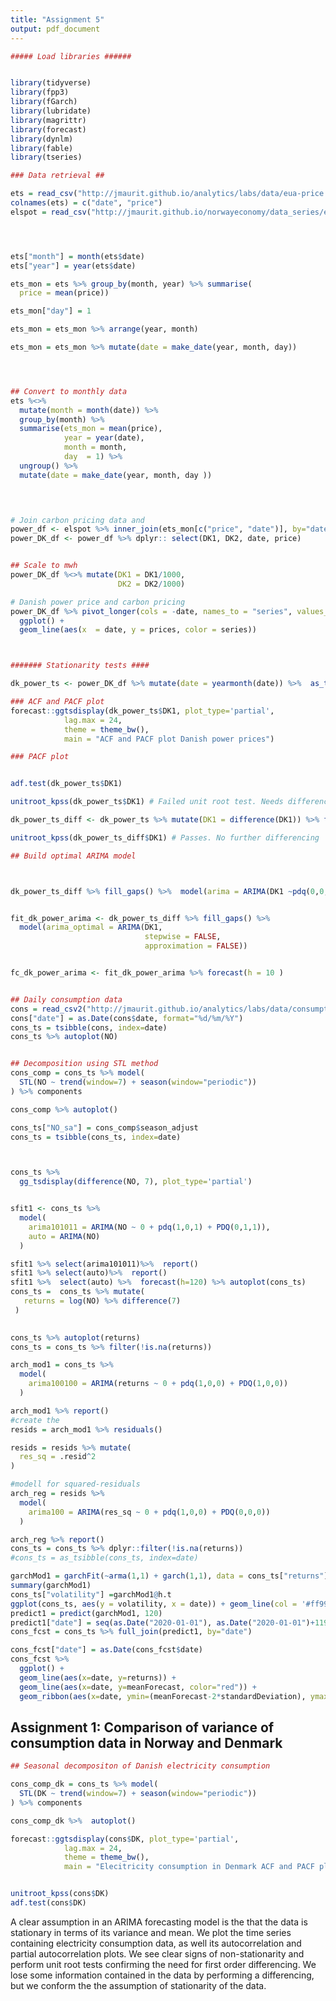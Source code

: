 ```yaml
---
title: "Assignment 5"
output: pdf_document
---
```


```r

##### Load libraries ######


library(tidyverse)
library(fpp3)
library(fGarch)
library(lubridate)
library(magrittr)
library(forecast)
library(dynlm)
library(fable)
library(tseries)

```



```r

### Data retrieval ##

ets = read_csv("http://jmaurit.github.io/analytics/labs/data/eua-price.csv") ## Carbon pricing data
colnames(ets) = c("date", "price")                                                  # Change rownames
elspot = read_csv("http://jmaurit.github.io/norwayeconomy/data_series/elspot.csv") ##




ets["month"] = month(ets$date)
ets["year"] = year(ets$date)

ets_mon = ets %>% group_by(month, year) %>% summarise(
  price = mean(price))

ets_mon["day"] = 1

ets_mon = ets_mon %>% arrange(year, month)

ets_mon = ets_mon %>% mutate(date = make_date(year, month, day))




## Convert to monthly data
ets %<>% 
  mutate(month = month(date)) %>% 
  group_by(month) %>% 
  summarise(ets_mon = mean(price),
            year = year(date),
            month = month,
            day  = 1) %>%  
  ungroup() %>% 
  mutate(date = make_date(year, month, day ))
  



# Join carbon pricing data and 
power_df <- elspot %>% inner_join(ets_mon[c("price", "date")], by="date")
power_DK_df <- power_df %>% dplyr:: select(DK1, DK2, date, price)


## Scale to mwh
power_DK_df %<>% mutate(DK1 = DK1/1000,
                        DK2 = DK2/1000)

# Danish power price and carbon pricing
power_DK_df %>% pivot_longer(cols = -date, names_to = "series", values_to = "prices") %>% 
  ggplot() +
  geom_line(aes(x  = date, y = prices, color = series))



####### Stationarity tests ####

dk_power_ts <- power_DK_df %>% mutate(date = yearmonth(date)) %>%  as_tsibble(index = date)

### ACF and PACF plot
forecast::ggtsdisplay(dk_power_ts$DK1, plot_type='partial',
            lag.max = 24, 
            theme = theme_bw(),
            main = "ACF and PACF plot Danish power prices") 

### PACF plot


adf.test(dk_power_ts$DK1)

unitroot_kpss(dk_power_ts$DK1) # Failed unit root test. Needs differencing

dk_power_ts_diff <- dk_power_ts %>% mutate(DK1 = difference(DK1)) %>% filter(!is.na(DK1)) %>% as_tsibble(index = date)

unitroot_kpss(dk_power_ts_diff$DK1) # Passes. No further differencing

## Build optimal ARIMA model



dk_power_ts_diff %>% fill_gaps() %>%  model(arima = ARIMA(DK1 ~pdq(0,0,0)))


fit_dk_power_arima <- dk_power_ts_diff %>% fill_gaps() %>%   
  model(arima_optimal = ARIMA(DK1, 
                              stepwise = FALSE, 
                              approximation = FALSE))


fc_dk_power_arima <- fit_dk_power_arima %>% forecast(h = 10 )


## Daily consumption data
cons = read_csv2("http://jmaurit.github.io/analytics/labs/data/consumption-per-country_2019_daily.csv")
cons["date"] = as.Date(cons$date, format="%d/%m/%Y")
cons_ts = tsibble(cons, index=date)
cons_ts %>% autoplot(NO)


## Decomposition using STL method
cons_comp = cons_ts %>% model(
  STL(NO ~ trend(window=7) + season(window="periodic"))
) %>% components 

cons_comp %>% autoplot()

cons_ts["NO_sa"] = cons_comp$season_adjust
cons_ts = tsibble(cons_ts, index=date)



cons_ts %>%
  gg_tsdisplay(difference(NO, 7), plot_type='partial') 


sfit1 <- cons_ts %>%
  model(
    arima101011 = ARIMA(NO ~ 0 + pdq(1,0,1) + PDQ(0,1,1)),
    auto = ARIMA(NO)
  )

sfit1 %>% select(arima101011)%>%  report()
sfit1 %>% select(auto)%>%  report()
sfit1 %>%  select(auto) %>%  forecast(h=120) %>% autoplot(cons_ts)
cons_ts =  cons_ts %>% mutate(
   returns = log(NO) %>% difference(7)
 )

 
cons_ts %>% autoplot(returns)
cons_ts = cons_ts %>% filter(!is.na(returns))

arch_mod1 = cons_ts %>%
  model(
    arima100100 = ARIMA(returns ~ 0 + pdq(1,0,0) + PDQ(1,0,0))
  )

arch_mod1 %>% report()
#create the
resids = arch_mod1 %>% residuals()

resids = resids %>% mutate(
  res_sq = .resid^2
)

#modell for squared-residuals
arch_reg = resids %>%
  model(
    arima100 = ARIMA(res_sq ~ 0 + pdq(1,0,0) + PDQ(0,0,0))
  )

arch_reg %>% report()
cons_ts = cons_ts %>% dplyr::filter(!is.na(returns))
#cons_ts = as_tsibble(cons_ts, index=date)

garchMod1 = garchFit(~arma(1,1) + garch(1,1), data = cons_ts["returns"], trace = F)
summary(garchMod1)
cons_ts["volatility"] =garchMod1@h.t
ggplot(cons_ts, aes(y = volatility, x = date)) + geom_line(col = '#ff9933') + ylab('Conditional Variance') + xlab('Date')
predict1 = predict(garchMod1, 120)
predict1["date"] = seq(as.Date("2020-01-01"), as.Date("2020-01-01")+119, by="days")
cons_fcst = cons_ts %>% full_join(predict1, by="date")

cons_fcst["date"] = as.Date(cons_fcst$date)
cons_fcst %>% 
  ggplot() + 
  geom_line(aes(x=date, y=returns)) +
  geom_line(aes(x=date, y=meanForecast, color="red")) +
  geom_ribbon(aes(x=date, ymin=(meanForecast-2*standardDeviation), ymax=(meanForecast+2*standardDeviation) ), fill="blue", alpha=.2)

```


## Assignment 1: Comparison of variance of consumption data in Norway and Denmark

```r

## Seasonal decompositon of Danish electricity consumption

cons_comp_dk = cons_ts %>% model(
  STL(DK ~ trend(window=7) + season(window="periodic"))
) %>% components 

cons_comp_dk %>%  autoplot()

```


```r
forecast::ggtsdisplay(cons$DK, plot_type='partial',
            lag.max = 24, 
            theme = theme_bw(),
            main = "Elecitricity consumption in Denmark ACF and PACF plots ") 


unitroot_kpss(cons$DK)
adf.test(cons$DK)


```
A clear assumption in an ARIMA forecasting model is the that the data is stationary in terms of its variance and mean. We plot the time series containing electricity consumption data, as well its autocorrelation and partial autocorrelation plots. We see clear signs of non-stationarity and perform unit root tests confirming the need for first order differencing. We lose some information contained in the data by performing a differencing, but we conform the the assumption of stationarity of the data.

